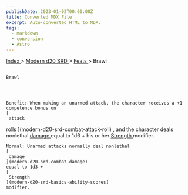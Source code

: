 ```yaml
---
publishDate: 2023-01-02T00:00:00Z
title: Converted MDX File
excerpt: Auto-converted HTML to MDX.
tags:
  - markdown
  - conversion
  - Astro
---
```







[
      Index
     ](-index)
     >
     [
      Modern d20 SRD
     ](modern-d20-srd-index)
     >
     [
      Feats
     ](modern-d20-srd-feats-index)
     > Brawl
    




## 
    Brawl
   



    Benefit: When making an unarmed attack, the character receives a +1 competence bonus on
    [
     attack
  rolls
    ](modern-d20-srd-combat-attack-roll)
    , and the character deals nonlethal
    [
     damage
    ](modern-d20-srd-combat-damage)
    equal to 1d6 + his or her
    [
     Strength
    ](modern-d20-srd-basics-ability-scores)
    modifier.
   



    Normal: Unarmed attacks normally deal nonlethal
    [
     damage
    ](modern-d20-srd-combat-damage)
    equal to 1d3 +
    [
     Strength
    ](modern-d20-srd-basics-ability-scores)
    modifier.
   





